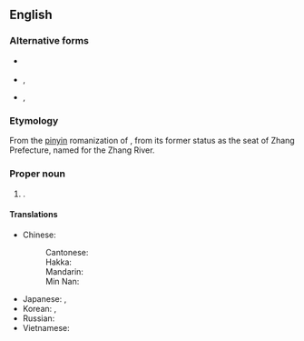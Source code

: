 {{also|Zhāngzhōu}}
==English==
{{wikipedia}}
{{commonscat}}

===Alternative forms===
* {{q|from {{w|Wade–Giles}}}} {{l|en|Chang-chou}}
* {{q|dated}} {{l|en|Changchow}}, {{l|en|Chang-chow}}
* {{q|dated}} {{l|en|Changchew}}, {{l|en|Chiangchew}}

===Etymology===
From the [[pinyin]] romanization of {{etyl|zh|en}} {{zh-l|漳州|tr=Zhāngzhōu}}, from its former status as the seat of Zhang Prefecture, named for the Zhang River.

===Proper noun===
{{en-proper noun}}

# {{place|en|prefecture-level city|in southern|p/Fujian|c/China}}.

====Translations====
{{trans-top|a city of China}}
* Chinese:
*: Cantonese: {{t|yue|漳州|tr=zoeng1 zau1|sc=Hani}}
*: Hakka: {{t|hak|漳州|tr=Chông-chû|sc=Hani}}
*: Mandarin: {{t+|cmn|漳州|tr=Zhāngzhōu|sc=Hani}}
*: Min Nan: {{t|nan|漳州|tr=Chiang-chiu|sc=Hani}}
{{trans-mid}}
* Japanese: {{t|ja|漳州|tr=しょうしゅう, Shōjū|sc=Jpan}}, {{t|ja|ショウ州|tr=Shōjū|sc=Jpan}}
* Korean: {{t|ko|^장주}}, {{t|ko|^장저우}}
* Russian: {{t|ru|Чжанчжо́у|m}}
* Vietnamese: {{t|vi|Chương Châu}}
{{trans-bottom}}